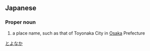 ==Japanese==
{{ja-kanjitab|とよ|なか|yomi=k}}

===Proper noun===
{{ja-pos|とよなか|proper}}

# a place name, such as that of Toyonaka City in [[Osaka]] Prefecture

[[Category:ja:Cities|とよなか]]